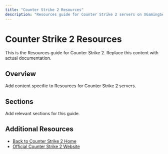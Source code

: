 ```yaml
---
title: "Counter Strike 2 Resources"
description: "Resources guide for Counter Strike 2 servers on XGamingServer"
---
```


# Counter Strike 2 Resources

This is the Resources guide for Counter Strike 2. Replace this content with actual documentation.

## Overview

Add content specific to Resources for Counter Strike 2 servers.

## Sections

Add relevant sections for this guide.

## Additional Resources

- [Back to Counter Strike 2 Home](./index)
- [Official Counter Strike 2 Website](https://example.com)
